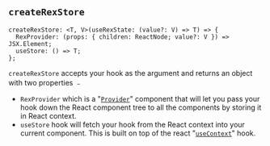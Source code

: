 
<Meta title="Intro/API" />

## `createRexStore`

```tsx
createRexStore: <T, V>(useRexState: (value?: V) => T) => {
  RexProvider: (props: { children: ReactNode; value?: V }) => JSX.Element;
  useStore: () => T;
};
```

`createRexStore` accepts your hook as the argument and returns an object with two properties ﹣

- `RexProvider` which is a "[`Provider`](https://reactjs.org/docs/context.html#contextprovider)" component that will let you pass your hook down the React component tree to all the components by storing it in React context.
- `useStore` hook will fetch your hook from the React context into your current component. This is built on top of the react "[`useContext`](https://reactjs.org/docs/hooks-reference.html#usecontext)" hook.
